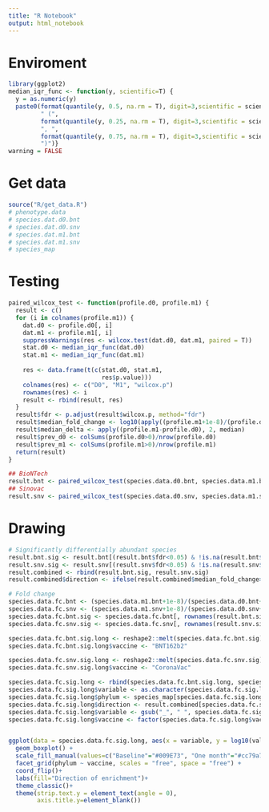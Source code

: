 ```yaml
---
title: "R Notebook"
output: html_notebook
---
```


# Enviroment
```r
library(ggplot2)
median_iqr_func <- function(y, scientific=T) {
  y = as.numeric(y)
  paste0(format(quantile(y, 0.5, na.rm = T), digit=3,scientific = scientific), 
         " (", 
         format(quantile(y, 0.25, na.rm = T), digit=3,scientific = scientific),
         ", ", 
         format(quantile(y, 0.75, na.rm = T), digit=3,scientific = scientific),
         ")")}
warning = FALSE
```

# Get data

```r
source("R/get_data.R")
# phenotype.data
# species.dat.d0.bnt
# species.dat.d0.snv
# species.dat.m1.bnt
# species.dat.m1.snv
# species_map
```

# Testing
```r
paired_wilcox_test <- function(profile.d0, profile.m1) {
  result <- c()
  for (i in colnames(profile.m1)) {
    dat.d0 <- profile.d0[, i]
    dat.m1 <- profile.m1[, i]
    suppressWarnings(res <- wilcox.test(dat.d0, dat.m1, paired = T))
    stat.d0 <- median_iqr_func(dat.d0)
    stat.m1 <- median_iqr_func(dat.m1)
    
    res <- data.frame(t(c(stat.d0, stat.m1,
                          res$p.value)))
    colnames(res) <- c("D0", "M1", "wilcox.p")
    rownames(res) <- i
    result <- rbind(result, res)
  }
  result$fdr <- p.adjust(result$wilcox.p, method="fdr")
  result$median_fold_change <- log10(apply((profile.m1+1e-8)/(profile.d0+1e-8), 2, median))
  result$median_delta <- apply((profile.m1-profile.d0), 2, median)
  result$prev_d0 <- colSums(profile.d0>0)/nrow(profile.d0)
  result$prev_m1 <- colSums(profile.m1>0)/nrow(profile.m1)
  return(result)
}

## BioNTech
result.bnt <- paired_wilcox_test(species.data.d0.bnt, species.data.m1.bnt)
## Sinovac
result.snv <- paired_wilcox_test(species.data.d0.snv, species.data.m1.snv)
```

# Drawing

```r
# Significantly differentially abundant species
result.bnt.sig <- result.bnt[(result.bnt$fdr<0.05) & !is.na(result.bnt$fdr), ]
result.snv.sig <- result.snv[(result.snv$fdr<0.05) & !is.na(result.snv$fdr), ]
result.combined <- rbind(result.bnt.sig, result.snv.sig)
result.combined$direction <- ifelse(result.combined$median_fold_change>0, "One month", "Baseline")

# Fold change
species.data.fc.bnt <- (species.data.m1.bnt+1e-8)/(species.data.d0.bnt+1e-8)
species.data.fc.snv <- (species.data.m1.snv+1e-8)/(species.data.d0.snv+1e-8)
species.data.fc.bnt.sig <- species.data.fc.bnt[, rownames(result.bnt.sig)]
species.data.fc.snv.sig <- species.data.fc.snv[, rownames(result.snv.sig)]

species.data.fc.bnt.sig.long <- reshape2::melt(species.data.fc.bnt.sig)
species.data.fc.bnt.sig.long$vaccine <- "BNT162b2"

species.data.fc.snv.sig.long <- reshape2::melt(species.data.fc.snv.sig)
species.data.fc.snv.sig.long$vaccine <- "CoronaVac"

species.data.fc.sig.long <- rbind(species.data.fc.bnt.sig.long, species.data.fc.snv.sig.long)
species.data.fc.sig.long$variable <- as.character(species.data.fc.sig.long$variable)
species.data.fc.sig.long$phylum <- species_map[species.data.fc.sig.long$variable, "phylum"]
species.data.fc.sig.long$direction <- result.combined[species.data.fc.sig.long$variable, "direction"]
species.data.fc.sig.long$variable <- gsub("_", " ", species.data.fc.sig.long$variable)
species.data.fc.sig.long$vaccine <- factor(species.data.fc.sig.long$vaccine, c("CoronaVac", "BNT162b2"))


ggplot(data = species.data.fc.sig.long, aes(x = variable, y = log10(value), fill=factor(direction))) +
  geom_boxplot() +
  scale_fill_manual(values=c("Baseline"="#009E73", "One month"="#cc79a7")) +
  facet_grid(phylum ~ vaccine, scales = "free", space = "free") +
  coord_flip()+ 
  labs(fill="Direction of enrichment")+
  theme_classic()+
  theme(strip.text.y = element_text(angle = 0),
        axis.title.y=element_blank())
```

